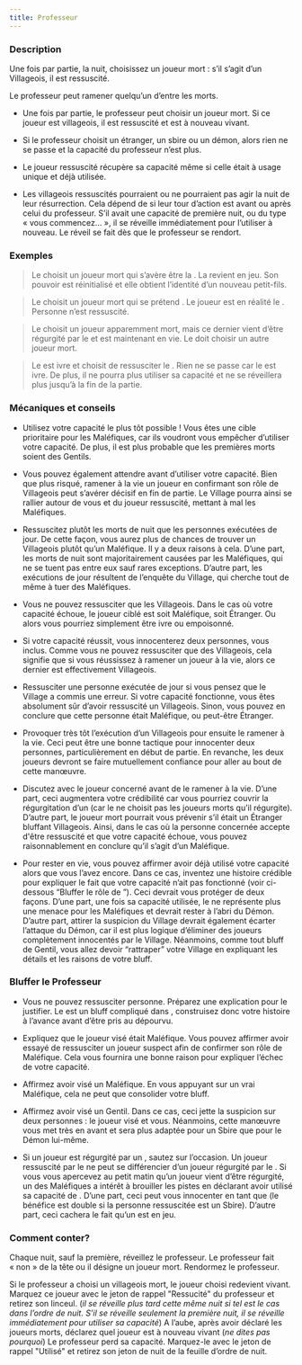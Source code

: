 ```yaml
---
title: Professeur
---
```



<Role PROFESSEUR header />

### Description

Une fois par partie, la nuit, choisissez un joueur mort : s’il s’agit d’un Villageois, il est ressuscité.

Le professeur peut ramener quelqu’un d’entre les morts.

-   Une fois par partie, le professeur peut choisir un joueur mort. Si ce joueur est villageois, il est ressuscité et est à nouveau vivant. 

-   Si le professeur choisit un étranger, un sbire ou un démon, alors rien ne se passe et la capacité du professeur n’est plus.

-   Le joueur ressuscité récupère sa capacité même si celle était à usage unique et déjà utilisée.

-   Les villageois ressuscités pourraient ou ne pourraient pas agir la nuit de leur résurrection. Cela dépend de si leur tour d’action est avant ou après celui du professeur. S’il avait une capacité de première nuit, ou du type « vous commencez… », il se réveille immédiatement pour l’utiliser à nouveau. Le réveil se fait dès que le professeur se rendort.

### Exemples

> Le <Role PROFESSEUR /> choisit un joueur mort qui s’avère être la <Role MAMIE />. La <Role MAMIE /> revient en jeu. Son pouvoir est réinitialisé et elle obtient l’identité d’un nouveau petit-fils.

> Le <Role PROFESSEUR /> choisit un joueur mort qui se prétend <Role HERBORISTE />. Le joueur est en réalité le <Role LUNATIQUE />. Personne n’est ressuscité.

> Le <Role PROFESSEUR /> choisit un joueur apparemment mort, mais ce dernier vient d’être régurgité par le <Role SHABALOTH /> et est maintenant en vie. Le <Role PROFESSEUR /> doit choisir un autre joueur mort.

> Le <Role PROFESSEUR /> est ivre et choisit de ressusciter le <Role FOU />. Rien ne se passe car le <Role PROFESSEUR /> est ivre. De plus, il ne pourra plus utiliser sa capacité et ne se réveillera plus jusqu’à la fin de la partie.

### Mécaniques et conseils

- Utilisez votre capacité le plus tôt possible ! Vous êtes une cible prioritaire pour les Maléfiques, car ils voudront vous empêcher d’utiliser votre capacité. De plus, il est plus probable que les premières morts soient des Gentils.

- Vous pouvez également attendre avant d’utiliser votre capacité. Bien que plus risqué, ramener à la vie un joueur en confirmant son rôle de Villageois peut s’avérer décisif en fin de partie. Le Village pourra ainsi se rallier autour de vous et du joueur ressuscité, mettant à mal les Maléfiques.

- Ressuscitez plutôt les morts de nuit que les personnes exécutées de jour. De cette façon, vous aurez plus de chances de trouver un Villageois plutôt qu’un Maléfique. Il y a deux raisons à cela. D’une part, les morts de nuit sont majoritairement causées par les Maléfiques, qui ne se tuent pas entre eux sauf rares exceptions. D’autre part, les exécutions de jour résultent de l’enquête du Village, qui cherche tout de même à tuer des Maléfiques.

- Vous ne pouvez ressusciter que les Villageois. Dans le cas où votre capacité échoue, le joueur ciblé est soit Maléfique, soit Étranger. Ou alors vous pourriez simplement être ivre ou empoisonné.

- Si votre capacité réussit, vous innocenterez deux personnes, vous inclus. Comme vous ne pouvez ressusciter que des Villageois, cela signifie que si vous réussissez à ramener un joueur à la vie, alors ce dernier est effectivement Villageois.

- Ressusciter une personne exécutée de jour si vous pensez que le Village a commis une erreur. Si votre capacité fonctionne, vous êtes absolument sûr d’avoir ressuscité un Villageois. Sinon, vous pouvez en conclure que cette personne était Maléfique, ou peut-être Étranger.

- Provoquer très tôt l’exécution d’un Villageois pour ensuite le ramener à la vie. Ceci peut être une bonne tactique pour innocenter deux personnes, particulièrement en début de partie. En revanche, les deux joueurs devront se faire mutuellement confiance pour aller au bout de cette manœuvre.

- Discutez avec le joueur concerné avant de le ramener à la vie. D’une part, ceci augmentera votre crédibilité car vous pourriez couvrir la régurgitation d’un <Role SHABALOTH /> (car le <Role SHABALOTH /> ne choisit pas les joueurs morts qu’il régurgite). D’autre part, le joueur mort pourrait vous prévenir s’il était un Étranger bluffant Villageois. Ainsi, dans le cas où la personne concernée accepte d'être ressuscité et que votre capacité échoue, vous pouvez raisonnablement en conclure qu’il s’agit d’un Maléfique.

- Pour rester en vie, vous pouvez affirmer avoir déjà utilisé votre capacité alors que vous l’avez encore. Dans ce cas, inventez une histoire crédible pour expliquer le fait que votre capacité n’ait pas fonctionné (voir ci-dessous “Bluffer le rôle de <Role PROFESSEUR />”). Ceci devrait vous protéger de deux façons. D’une part, une fois sa capacité utilisée, le <Role PROFESSEUR /> ne représente plus une menace pour les Maléfiques et devrait rester à l’abri du Démon. D’autre part, attirer la suspicion du Village devrait également écarter l’attaque du Démon, car il est plus logique d’éliminer des joueurs complètement innocentés par le Village. Néanmoins, comme tout bluff de Gentil, vous allez devoir “rattraper” votre Village en expliquant les détails et les raisons de votre bluff.

### Bluffer le Professeur

- Vous ne pouvez ressusciter personne. Préparez une explication pour le justifier. Le <Role PROFESSEUR /> est un bluff compliqué dans <Module BAD_MOON_RISING />, construisez donc votre histoire à l’avance avant d’être pris au dépourvu.

- Expliquez que le joueur visé était Maléfique. Vous pouvez affirmer avoir essayé de ressusciter un joueur suspect afin de confirmer son rôle de Maléfique. Cela vous fournira une bonne raison pour expliquer l’échec de votre capacité.

- Affirmez avoir visé un Maléfique. En vous appuyant sur un vrai Maléfique, cela ne peut que consolider votre bluff.

- Affirmez avoir visé un Gentil. Dans ce cas, ceci jette la suspicion sur deux personnes : le joueur visé et vous. Néanmoins, cette manœuvre vous met très en avant et sera plus adaptée pour un Sbire que pour le Démon lui-même.

- Si un joueur est régurgité par un <Role SHABALOTH />, sautez sur l’occasion. Un joueur ressuscité par le <Role PROFESSEUR /> ne peut se différencier d’un joueur régurgité par le <Role SHABALOTH />. Si vous vous apercevez au petit matin qu’un joueur vient d’être régurgité, un des Maléfiques a intérêt à brouiller les pistes en déclarant avoir utilisé sa capacité de <Role PROFESSEUR />. D’une part, ceci peut vous innocenter en tant que <Role PROFESSEUR /> (le bénéfice est double si la personne ressuscitée est un Sbire). D’autre part, ceci cachera le fait qu’un <Role SHABALOTH /> est en jeu.

### Comment conter?

Chaque nuit, sauf la première, réveillez le professeur. Le professeur fait « non » de la tête ou il désigne un joueur mort. Rendormez le professeur.

Si le professeur a choisi un villageois mort, le joueur choisi redevient vivant. Marquez ce joueur avec le jeton de rappel "Ressucité" du professeur et retirez son linceul. (_il se réveille plus tard cette même nuit si tel est le cas dans l’ordre de nuit. S’il se réveille seulement la première nuit, il se réveille immédiatement pour utiliser sa capacité_) A l’aube, après avoir déclaré les joueurs morts, déclarez quel joueur est à nouveau vivant (_ne dites pas pourquoi_) Le professeur perd sa capacité. Marquez-le avec le jeton de rappel "Utilisé" et retirez son jeton de nuit de la feuille d’ordre de nuit.